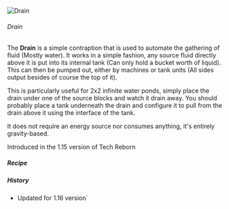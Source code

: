 ![Drain](/mods/techreborn/drain.png)


###### Drain

The **Drain** is a simple contraption that is used to automate the
gathering of fluid (Mostly water). It works in a simple fashion, any
source fluid directly above it is put into its internal tank (Can only
hold a bucket worth of liquid). This can then be pumped out, either by
machines or tank units (All sides output besides of course the top of
it).

This is particularly useful for 2x2 infinite water ponds, simply place
the drain under one of the source blocks and watch it drain away. You
should probably place a tank underneath the drain and configure it to
pull from the drain above it using the interface of the tank.

It does not require an energy source nor consumes anything, it\'s
entirely gravity-based.

Introduced in the 1.15 version of Tech Reborn

##### Recipe

<Recipe recipe=" input techreborn:refined_iron_plate minecraft:hopper
techreborn:refined_iron_plate input techreborn:basic_machine_frame
minecraft:bucket techreborn:basic_machine_frame input
techreborn:refined_iron_plate techreborn:basic_machine_frame
techreborn:refined_iron_plate output techreborn:drain "/>

##### History

* Updated for 1.16 version`

